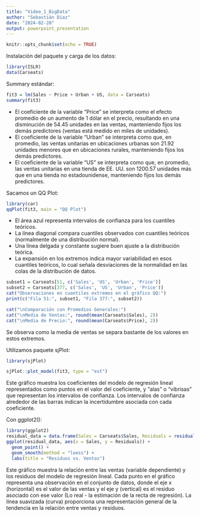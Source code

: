 ---
title: "Video_1_BigData"
author: "Sebastián Díaz"
date: "2024-02-28"
output: powerpoint_presentation
---

```{r setup, include=FALSE}
knitr::opts_chunk$set(echo = TRUE)
```

Instalación del paquete y carga de los datos:
```{r}
library(ISLR)
data(Carseats)
```
Summary estándar:
```{r}
fit3 = lm(Sales ~ Price + Urban + US, data = Carseats)
summary(fit3)
```

- El coeficiente de la variable "Price" se interpreta como el efecto promedio de un aumento de 1 dólar en el precio, resultando en una disminución de 54.45 unidades en las ventas, manteniendo fijos los demás predictores (ventas está medido en miles de unidades).
- El coeficiente de la variable "Urban" se interpreta como que, en promedio, las ventas unitarias en ubicaciones urbanas son 21.92 unidades menores que en ubicaciones rurales, manteniendo fijos los demás predictores.
- El coeficiente de la variable "US" se interpreta como que, en promedio, las ventas unitarias en una tienda de EE. UU. son 1200.57 unidades más que en una tienda no estadounidense, manteniendo fijos los demás predictores.

Sacamos un QQ Plot:
```{r}
library(car)
qqPlot(fit3, main = "QQ Plot")
```

- El área azul representa intervalos de confianza para los cuantiles teóricos.
- La línea diagonal compara cuantiles observados con cuantiles teóricos (normalmente de una distribución normal).
- Una línea delgada y constante sugiere buen ajuste a la distribución teórica.
- La expansión en los extremos indica mayor variabilidad en esos cuantiles teóricos, lo cual señala desviaciones de la normalidad en las colas de la distribución de datos.

```{r}
subset1 = Carseats[51, c('Sales', 'US', 'Urban', 'Price')]
subset2 = Carseats[377, c('Sales', 'US', 'Urban', 'Price')]
cat("Observaciones en cuantiles extremos en el gráfico QQ:")
print(c("Fila 51:", subset1, "Fila 377:", subset2))

cat("\nComparación con Promedios Generales:")
cat("\nMedia de Ventas:", round(mean(Carseats$Sales), 2))
cat("\nMedia de Precio:", round(mean(Carseats$Price), 2))
```
Se observa como la media de ventas se separa bastante de los valores en estos extremos.

Utilizamos paquete sjPlot:
```{r}
library(sjPlot)

sjPlot::plot_model(fit3, type = "est")

```
Este gráfico muestra los coeficientes del modelo de regresión lineal representados como puntos en el valor del coeficiente, y "alas" o "vibrisas" que representan los intervalos de confianza.
Los intervalos de confianza alrededor de las barras indican la incertidumbre asociada con cada coeficiente.

Con ggplot2():
```{r}
library(ggplot2)
residual_data = data.frame(Sales = Carseats$Sales, Residuals = residuals(fit3))
ggplot(residual_data, aes(x = Sales, y = Residuals)) +
  geom_point() +
  geom_smooth(method = "loess") +
  labs(title = "Residuos vs. Ventas")
```
Este gráfico muestra la relación entre las ventas (variable dependiente) y los residuos del modelo de regresión lineal.
Cada punto en el gráfico representa una observación en el conjunto de datos, donde el eje x (horizontal) es el valor de las ventas y el eje y (vertical) es el residuo asociado con ese valor (Lo real - la estimación de la recta de regresión).
La línea suavizada (curva) proporciona una representación general de la tendencia en la relación entre ventas y residuos.

